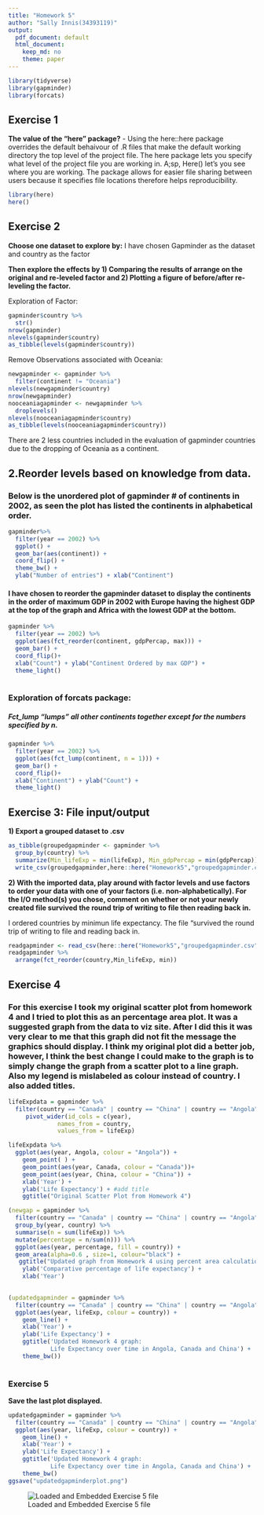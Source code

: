```yaml
---
title: "Homework 5"
author: "Sally Innis(34393119)"
output:
  pdf_document: default
  html_document:
    keep_md: no
    theme: paper
---
```


```r
library(tidyverse)
library(gapminder)
library(forcats)
```


## Exercise 1
**The value of the "here" package?**
  - Using the here::here package overrides the default behaivour of .R files that make the default working directory the top level of the project file. The here package lets you specify what level of the project file you are working in. A;sp, Here() let's you see where you are working. The package allows for easier file sharing between users because it specifies file locations therefore helps reproducibility.


```r
library(here)
here()
```

## Exercise 2
**Choose one dataset to explore by:**
I have chosen Gapminder as the dataset and country as the factor

**Then explore the effects by 1) Comparing the results of arrange on the original and re-leveled factor and 2) Plotting a figure of before/after re-leveling the factor.**

Exploration of Factor: 
```r
gapminder$country %>%
  str()
nrow(gapminder)
nlevels(gapminder$country) 
as_tibble(levels(gapminder$country))
```
Remove Observations associated with Oceania:
```r
newgapminder <- gapminder %>% 
  filter(continent != "Oceania")
nlevels(newgapminder$country)
nrow(newgapminder)
nooceaniagapminder <- newgapminder %>% 
  droplevels()
nlevels(nooceaniagapminder$country) 
as_tibble(levels(nooceaniagapminder$country))
```
There are 2 less countries included in the evaluation of gapminder countries due to the dropping of Oceania as a continent. 

## 2.Reorder levels based on knowledge from data.

### Below is the unordered plot of gapminder # of continents in 2002, as seen the plot has listed the continents in alphabetical order. 
```r
gapminder%>% 
  filter(year == 2002) %>% 
  ggplot() +
  geom_bar(aes(continent)) +
  coord_flip() +
  theme_bw() +
  ylab("Number of entries") + xlab("Continent")
```

#### I have chosen to reorder the gapminder dataset to display the continents in the order of maximum GDP in 2002 with Europe having the highest GDP at the top of the graph and Africa with the lowest GDP at the bottom. 
```r
gapminder %>% 
  filter(year == 2002) %>% 
  ggplot(aes(fct_reorder(continent, gdpPercap, max))) + 
  geom_bar() +
  coord_flip()+
  xlab("Count") + ylab("Continent Ordered by max GDP") +
  theme_light()
  
```

### Exploration of forcats package:
#####  Fct_lump "lumps" all other continents together except for the numbers specified by n. 
```r
gapminder %>% 
  filter(year == 2002) %>% 
  ggplot(aes(fct_lump(continent, n = 1))) + 
  geom_bar() +
  coord_flip()+
  xlab("Continent") + ylab("Count") +
  theme_light()
```


## Exercise 3: File input/output

**1) Export a grouped dataset to .csv**
```r
as_tibble(groupedgapminder <- gapminder %>% 
  group_by(country) %>% 
  summarize(Min_lifeExp = min(lifeExp), Min_gdpPercap = min(gdpPercap)))
  write_csv(groupedgapminder,here::here("Homework5","groupedgapminder.csv"))
```

**2) With the imported data, play around with factor levels and use factors to order your data with one of your factors (i.e. non-alphabetically). For the I/O method(s) you chose, comment on whether or not your newly created file survived the round trip of writing to file then reading back in.**

I ordered countries by minimun life expectancy. The file "survived the round trip of writing to file and reading back in. 
```r
readgapminder <- read_csv(here::here("Homework5","groupedgapminder.csv"))
readgapminder %>% 
  arrange(fct_reorder(country,Min_lifeExp, min))
```

## Exercise 4

### For this exercise I took my original scatter plot from homework 4 and I tried to plot this as an percentage area plot. It was a suggested graph from the data to viz site. After I did this it was very clear to me that this graph did not fit the message the graphics should display. I think my original plot did a better job, however, I think the best change I could make to the graph is to simply change the graph from a scatter plot to a line graph. Also my legend is mislabeled as colour instead of country. I also added titles. 
```r
lifeExpdata = gapminder %>% 
  filter(country == "Canada" | country == "China" | country == "Angola") %>% 
     pivot_wider(id_cols = c(year), 
              names_from = country, 
              values_from = lifeExp)

lifeExpdata %>% 
  ggplot(aes(year, Angola, colour = "Angola")) +
    geom_point( ) +
    geom_point(aes(year, Canada, colour = "Canada"))+
    geom_point(aes(year, China, colour = "China")) +
    xlab('Year') +
    ylab('Life Expectancy') + #add title 
    ggtitle("Original Scatter Plot from Homework 4")
```


```r
(newgap = gapminder %>% 
  filter(country == "Canada" | country == "China" | country == "Angola") %>% 
  group_by(year, country) %>% 
  summarise(n = sum(lifeExp)) %>% 
  mutate(percentage = n/sum(n))) %>% 
  ggplot(aes(year, percentage, fill = country)) +
  geom_area(alpha=0.6 , size=1, colour="black") +
   ggtitle("Updated graph from Homework 4 using percent area calculations") +
    ylab('Comparative percentage of life expectancy') +
    xlab('Year')
  
```

```r
(updatedgapminder = gapminder %>% 
  filter(country == "Canada" | country == "China" | country == "Angola") %>% 
  ggplot(aes(year, lifeExp, colour = country)) +
    geom_line() +
    xlab('Year') +
    ylab('Life Expectancy') +
    ggtitle('Updated Homework 4 graph:
            Life Expectancy over time in Angola, Canada and China') +
    theme_bw())
  
```


### Exercise 5 
**Save the last plot displayed.**

```r
updatedgapminder = gapminder %>% 
  filter(country == "Canada" | country == "China" | country == "Angola") %>% 
  ggplot(aes(year, lifeExp, colour = country)) +
    geom_line() +
    xlab('Year') +
    ylab('Life Expectancy') +
    ggtitle('Updated Homework 4 graph:
            Life Expectancy over time in Angola, Canada and China') +
    theme_bw()
ggsave("updatedgapminderplot.png")
```

![Loaded and Embedded Exercise 5 file](/Users/sallyinnis/Documents/Term%201%202019/R%20Coding%20Course/stat545-hw-sallyinnis/Homework5/updatedgapminderplot.png)